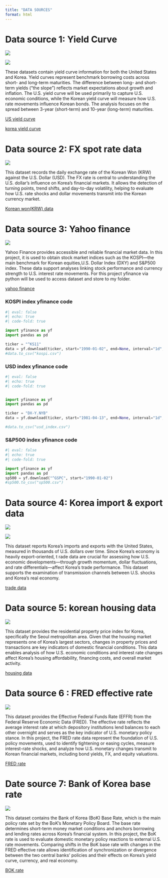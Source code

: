 ```yaml
---
title: "DATA SOURCES"
format: html
---
```


# Data source 1: Yield Curve

::: {layout-ncol=2}
![](/image/treasury.png)

![](/image/yield.png)
:::

These datasets contain yield curve information for both the United States and Korea. Yield curves represent benchmark borrowing costs across short- and long-term maturities. The difference between long- and short-term yields (“the slope”) reflects market expectations about growth and inflation. The U.S. yield curve will be used primarily to capture U.S. economic conditions, while the Korean yield curve will measure how U.S. rate movements influence Korean bonds. The analysis focuses on the spread between 3-year (short-term) and 10-year (long-term) maturities.

[US yield curve](https://home.treasury.gov/resource-center/data-chart-center/interest-rates/TextView?type=daily_treasury_yield_curve&field_tdr_date_value=2025)

[korea yield curve](https://snapshot.bok.or.kr/)



# Data source 2: FX spot rate data 

![](/image/kor.png)

This dataset records the daily exchange rate of the Korean Won (KRW) against the U.S. Dollar (USD). The FX rate is central to understanding the U.S. dollar’s influence on Korea’s financial markets. It allows the detection of turning points, trend shifts, and day-to-day volatility, helping to evaluate how U.S. rate shocks and dollar movements transmit into the Korean currency market.

[Korean won(KRW) data ](https://fred.stlouisfed.org/series/DEXKOUS)


# Data source 3: Yahoo finance

![](/image/yahoo.png)

Yahoo Finance provides accessible and reliable financial market data. In this project, it is used to obtain stock market indices such as the KOSPI—the main benchmark for Korean equities,U.S. Dollar Index (DXY) and S&P500 index. These data support analyses linking stock performance and currency strength to U.S. interest rate movements. For this project yfinance via python will be used to access dataset and store to my folder. 

[yahoo finance](https://finance.yahoo.com/)

### KOSPI index yfinance code

```python
#| eval: false
#| echo: true
#| code-fold: true

import yfinance as yf
import pandas as pd

ticker = "^KS11"
data = yf.download(ticker, start="1990-01-02", end=None, interval="1d", progress=False)
#data.to_csv("kospi.csv")

```

### USD index yfinance code
```python
#| eval: false
#| echo: true
#| code-fold: true


import yfinance as yf
import pandas as pd

ticker = "DX-Y.NYB"
data = yf.download(ticker, start="1981-04-13", end=None, interval="1d", progress=False)

#data.to_csv("usd_index.csv")
```

### S&P500 index yfinance code
```python
#| eval: false
#| echo: true
#| code-fold: true

import yfinance as yf
import pandas as pd
sp500 = yf.download("^GSPC", start="1990-01-02")
#sp500.to_csv("sp500.csv")
```



# Data source 4: Korea import & export data

::: {layout-ncol=2}
![](/image/import.png)

![](/image/export.png)
:::

This dataset reports Korea’s imports and exports with the United States, measured in thousands of U.S. dollars over time. Since Korea’s economy is heavily export-oriented, t   rade data are crucial for assessing how U.S. economic developments—through growth momentum, dollar fluctuations, and rate differentials—affect Korea’s trade performance. This dataset supports the examination of transmission channels between U.S. shocks and Korea’s real economy.

[trade data](https://ecos.bok.or.kr/)


# Data source 5: korean housing data

![](/image/housing.png)

This dataset provides the residential property price index for Korea, specifically the Seoul metropolitan area. Given that the housing market represents one of Korea’s largest sectors, changes in property prices and transactions are key indicators of domestic financial conditions. This data enables analysis of how U.S. economic conditions and interest rate changes affect Korea’s housing affordability, financing costs, and overall market activity.


[housing data](https://data.bis.org/topics/RPP/BIS,WS_DPP,1.0/M.KR.3.1.1.3.6.0)


# Data source 6 : FRED effective rate

![](/image/fred_rate.png)

This dataset provides the Effective Federal Funds Rate (EFFR) from the Federal Reserve Economic Data (FRED). The effective rate reflects the average interest rate at which depository institutions lend balances to each other overnight and serves as the key indicator of U.S. monetary policy stance. In this project, the FRED rate data represent the foundation of U.S. policy movements, used to identify tightening or easing cycles, measure interest-rate shocks, and analyze how U.S. monetary changes transmit to Korean financial markets, including bond yields, FX, and equity valuations.

[FRED rate](https://fred.stlouisfed.org/series/FEDFUNDS)

# Date source 7: Bank of Korea base rate

![](/image/bok_rate.png)

This dataset contains the Bank of Korea (BoK) Base Rate, which is the main policy rate set by the BoK’s Monetary Policy Board. The base rate determines short-term money market conditions and anchors borrowing and lending rates across Korea’s financial system. In this project, the BoK rate is used to evaluate domestic monetary policy reactions to external U.S. rate movements. Comparing shifts in the BoK base rate with changes in the FRED effective rate allows identification of synchronization or divergence between the two central banks’ policies and their effects on Korea’s yield curve, currency, and real economy.


[BOK rate](https://snapshot.bok.or.kr/search/interest%20rate)